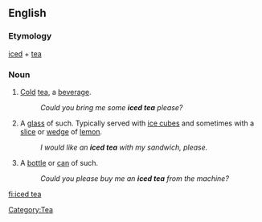 ==English==
===Etymology===
[[iced]] + [[tea]]
===Noun===
{{en-noun|s}}
#{{uncountable}} [[cold|Cold]] [[tea]], a [[beverage]].
#:''Could you bring me some '''iced tea''' please?''
#{{countable}} A [[glass]] of such. Typically served with [[ice cube]]s and sometimes with a [[slice]] or [[wedge]] of [[lemon]].
#:''I would like an '''iced tea''' with my sandwich, please.''
#{{countable}} A [[bottle]] or [[can]] of such.
#:''Could you please buy me an '''iced tea''' from the machine?''

[[fi:iced tea]]

[[Category:Tea]]